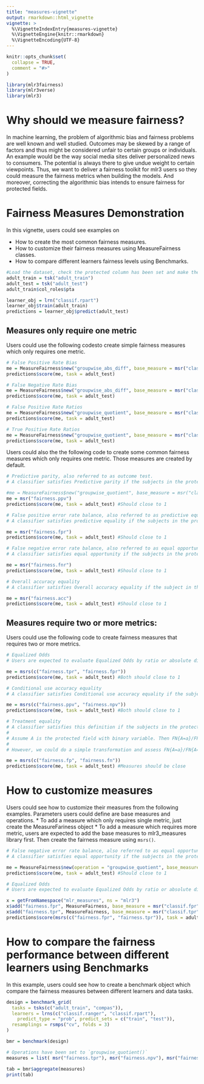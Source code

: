 ```yaml
---
title: "measures-vignette"
output: rmarkdown::html_vignette
vignette: >
  %\VignetteIndexEntry{measures-vignette}
  %\VignetteEngine{knitr::rmarkdown}
  %\VignetteEncoding{UTF-8}
---
```


```r
knitr::opts_chunk$set(
  collapse = TRUE,
  comment = "#>"
)
```

```r
library(mlr3fairness)
library(mlr3verse)
library(mlr3)
```
# Why should we measure fairness?

In machine learning, the problem of algorithmic bias and fairness problems are well known and well studied. Outcomes may be skewed by a range of factors and thus might be considered unfair to certain groups or individuals. An example would be the way social media sites deliver personalized news to consumers. The potential is always there to give undue weight to certain viewpoints. Thus, we want to deliver a fairness toolkit for mlr3 users so they could measure the fairness metrics when building the models. And moreover, correcting the algorithmic bias intends to ensure fairness for protected fields. 

# Fairness Measures Demonstration

In this vignette, users could see examples on 

* How to create the most common fairness measures.
* How to customize their fairness measures using MeasureFairness classes.
* How to compare different learners fairness levels using Benchmarks.

```r
#Load the dataset, check the protected column has been set and make the predictions.
adult_train = tsk("adult_train")
adult_test = tsk("adult_test")
adult_train$col_roles$pta

learner_obj = lrn("classif.rpart")
learner_obj$train(adult_train)
predictions = learner_obj$predict(adult_test)
```

## Measures only require one metric

Users could use the following codesto create simple fairness measures which only requires one metric.

```r
# False Positive Rate Bias
me = MeasureFairness$new("groupwise_abs_diff", base_measure = msr("classif.fpr"))
predictions$score(me, task = adult_test)

# False Negative Rate Bias
me = MeasureFairness$new("groupwise_abs_diff", base_measure = msr("classif.fnr"))
predictions$score(me, task = adult_test)

# False Positive Rate Ratios
me = MeasureFairness$new("groupwise_quotient", base_measure = msr("classif.fpr"))
predictions$score(me, task = adult_test)

# True Positive Rate Ratios
me = MeasureFairness$new("groupwise_quotient", base_measure = msr("classif.tpr"))
predictions$score(me, task = adult_test)
```

Users could also the the following code to create some common fairness measures which only requires one metric. Those measures are created by default.
```r
# Predictive parity, also referred to as outcome test.
# A classifier satisfies Predictive parity if the subjects in the protected and unprotected groups have equal PPV. We could use the following code to assess it:

#me = MeasureFairness$new("groupwise_quotient", base_measure = msr("classif.ppv"))
me = msr("fairness.ppv")
predictions$score(me, task = adult_test) #Should close to 1

# False positive error rate balance, also referred to as predictive equality.
# A classifier satisfies predictive equality if the subjects in the protected and unprotected groups have equal FPR. We could use the following code to assess it:

me = msr("fairness.fpr")
predictions$score(me, task = adult_test) #Should close to 1

# False negative error rate balance, also referred to as equal opportunity.
# A classifier satisfies equal opportunity if the subjects in the protected and unprotected groups have equal FNR. We could use the following code to assess it:

me = msr("fairness.fnr")
predictions$score(me, task = adult_test) #Should close to 1

# Overall accuracy equality
# A classifier satisfies Overall accuracy equality if the subject in the protected and unprotected groups have equal prediction accuracy. We could use the following code to assess it:

me = msr("fairness.acc")
predictions$score(me, task = adult_test) #Should close to 1
```

## Measures require two or more metrics:

Users could use the following code to create fairness measures that requires two or more metrics.

```r
# Equalized Odds
# Users are expected to evaluate Equalized Odds by ratio or absolute difference. A classifier satisfies Equalized Odds if the subjects in the protected and unprotected groups have equal TPR and equal FPR. So we could use the following code to assess Equalized Odds:

me = msrs(c("fairness.tpr", "fairness.fpr"))
predictions$score(me, task = adult_test) #Both should close to 1

# Conditional use accuracy equality
# A classifier satisfies Conditional use accuracy equality if the subjects in the protected and unprotected groups have equal PPV and equal NPV. We could use ratio or absolute difference to assess it:

me = msrs(c("fairness.ppv", "fairness.npv"))
predictions$score(me, task = adult_test) #Both should close to 1

# Treatment equality
# A classifier satisfies this definition if the subjects in the protected and unprotected groups have an equal ratio of FN and FP, satisfying the formula:
# 
# Assume A is the protected field with binary variable. Then FN{A=a}/FP{A=a} = FN{A=b}/FP{A=b}
# 
# However, we could do a simple transformation and assess FN{A=a}/FN{A=b} = FP{A=a}/FP{A=b}. Then we could use the following code:

me = msrs(c("fairness.fp", "fairness.fn"))
predictions$score(me, task = adult_test) #Measures should be close

```

# How to customize measures

Users could see how to customize their measures from the following examples. Parameters users could define are base measures and operations.
* To add a measure which only requires single metric, just create the MeasureFariness object
* To add a measure which requires more metric, users are expected to add the base measures to mlr3_measures library first. Then create the fairness measure using `msrs()`.
```r
# False negative error rate balance, also referred to as equal opportunity.
# A classifier satisfies equal opportunity if the subjects in the protected and unprotected groups have equal FNR. We could use the following code to assess it:

me = MeasureFairness$new(operation = "groupwise_quotient", base_measure = msr("classif.fnr"))
predictions$score(me, task = adult_test) #Should close to 1

# Equalized Odds
# Users are expected to evaluate Equalized Odds by ratio or absolute difference. A classifier satisfies Equalized Odds if the subjects in the protected and unprotected groups have equal TPR and equal FPR. So we could use the following code to assess Equalized Odds:

x = getFromNamespace("mlr_measures", ns = "mlr3")
x$add("fairness.fpr", MeasureFairness, base_measure = msr("classif.fpr"), operation = "groupwise_quotient")
x$add("fairness.tpr", MeasureFairness, base_measure = msr("classif.tpr"), operation = "groupwise_quotient")
predictions$score(msrs(c("fairness.fpr", "fairness.tpr")), task = adult_test) #Should close to 1
```

# How to compare the fairness performance between different learners using Benchmarks

In this example, users could see how to create a benchmark object which compare the fairness measures between different learners and data tasks.

```r
design = benchmark_grid(
  tasks = tsks(c("adult_train", "compas")),
  learners = lrns(c("classif.ranger", "classif.rpart"),
    predict_type = "prob", predict_sets = c("train", "test")),
  resamplings = rsmps("cv", folds = 3)
)

bmr = benchmark(design)

# Operations have been set to `groupwise_quotient()`
measures = list( msr("fairness.tpr"), msr("fairness.npv"), msr("fairness.acc") )

tab = bmr$aggregate(measures)
print(tab)
```

